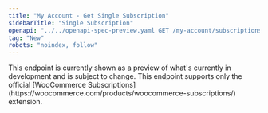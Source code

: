 ```yaml
---
title: "My Account - Get Single Subscription"
sidebarTitle: "Single Subscription"
openapi: "../../openapi-spec-preview.yaml GET /my-account/subscriptions/{id}"
tag: "New"
robots: "noindex, follow"
---
```


<Warning>
    This endpoint is currently shown as a preview of what's currently in development and is subject to change.
</Warning>

<Info>
    This endpoint supports only the official [WooCommerce Subscriptions](https://woocommerce.com/products/woocommerce-subscriptions/) extension.
</Info>
